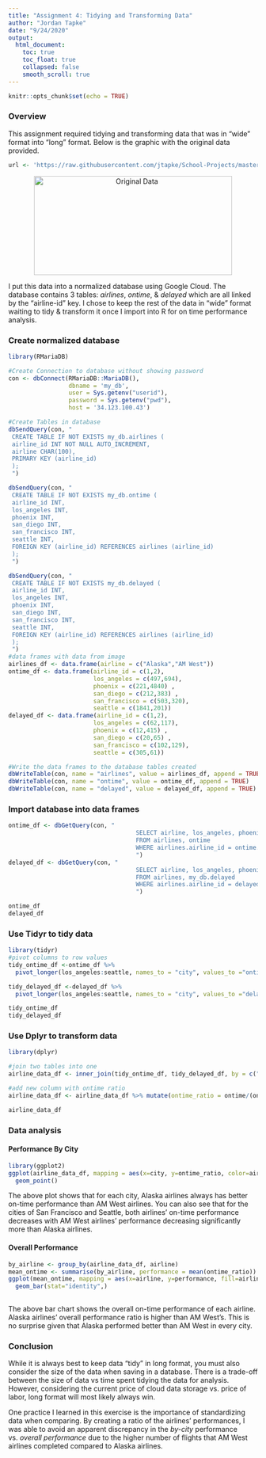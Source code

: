 ```yaml
---
title: "Assignment 4: Tidying and Transforming Data"
author: "Jordan Tapke"
date: "9/24/2020"
output:  
  html_document: 
    toc: true
    toc_float: true
    collapsed: false
    smooth_scroll: true
---
```


```r
knitr::opts_chunk$set(echo = TRUE)
```

### Overview
This assignment required tidying and transforming data that was in "wide" format into "long" format. Below is the graphic with the original data provided. 

```r
url <- 'https://raw.githubusercontent.com/jtapke/School-Projects/master/week5image.PNG'
```

<center><img src="`r url`" width="400" height="200" alt="Original Data"></center>

I put this data into a normalized database using Google Cloud. The database contains 3 tables: *airlines*, *ontime*, & *delayed* which are all linked by the "airline-id" key. I chose to keep the rest of the data in "wide" format waiting to tidy & transform it once I import into R for on time performance analysis.

### Create normalized database
```r
library(RMariaDB)

#Create Connection to database without showing password
con <- dbConnect(RMariaDB::MariaDB(),
                 dbname = 'my_db',
                 user = Sys.getenv("userid"), 
                 password = Sys.getenv("pwd"), 
                 host = '34.123.100.43')

#Create Tables in database
dbSendQuery(con, "
 CREATE TABLE IF NOT EXISTS my_db.airlines (
 airline_id INT NOT NULL AUTO_INCREMENT,
 airline CHAR(100),
 PRIMARY KEY (airline_id)
 );
 ")

dbSendQuery(con, "
 CREATE TABLE IF NOT EXISTS my_db.ontime (
 airline_id INT,
 los_angeles INT,
 phoenix INT,
 san_diego INT,
 san_francisco INT,
 seattle INT,
 FOREIGN KEY (airline_id) REFERENCES airlines (airline_id)
 );
 ")

dbSendQuery(con, "
 CREATE TABLE IF NOT EXISTS my_db.delayed (
 airline_id INT,
 los_angeles INT,
 phoenix INT,
 san_diego INT,
 san_francisco INT,
 seattle INT,
 FOREIGN KEY (airline_id) REFERENCES airlines (airline_id)
 );
 ")
#data frames with data from image
airlines_df <- data.frame(airline = c("Alaska","AM West"))
ontime_df <- data.frame(airline_id = c(1,2),
                        los_angeles = c(497,694),
                        phoenix = c(221,4840) ,
                        san_diego = c(212,383) ,
                        san_francisco = c(503,320),
                        seattle = c(1841,201))
delayed_df <- data.frame(airline_id = c(1,2),
                        los_angeles = c(62,117),
                        phoenix = c(12,415) ,
                        san_diego = c(20,65) ,
                        san_francisco = c(102,129),
                        seattle = c(305,61))

#Write the data frames to the database tables created
dbWriteTable(con, name = "airlines", value = airlines_df, append = TRUE)
dbWriteTable(con, name = "ontime", value = ontime_df, append = TRUE)
dbWriteTable(con, name = "delayed", value = delayed_df, append = TRUE)

```

### Import database into data frames
```r

ontime_df <- dbGetQuery(con, "
                                    SELECT airline, los_angeles, phoenix, san_diego, san_francisco, seattle
                                    FROM airlines, ontime
                                    WHERE airlines.airline_id = ontime.airline_id;
                                    ")
delayed_df <- dbGetQuery(con, "
                                    SELECT airline, los_angeles, phoenix, san_diego, san_francisco, seattle
                                    FROM airlines, my_db.delayed
                                    WHERE airlines.airline_id = delayed.airline_id;
                                    ")

ontime_df
delayed_df
```

### Use Tidyr to tidy data
```r
library(tidyr)
#pivot columns to row values
tidy_ontime_df <-ontime_df %>%
  pivot_longer(los_angeles:seattle, names_to = "city", values_to ="ontime")

tidy_delayed_df <-delayed_df %>%
  pivot_longer(los_angeles:seattle, names_to = "city", values_to ="delayed")

tidy_ontime_df
tidy_delayed_df
```

### Use Dplyr to transform data
```r
library(dplyr)

#join two tables into one
airline_data_df <- inner_join(tidy_ontime_df, tidy_delayed_df, by = c("airline", "city") )

#add new column with ontime ratio
airline_data_df <- airline_data_df %>% mutate(ontime_ratio = ontime/(ontime + delayed))

airline_data_df
```

### Data analysis

#### Performance By City
```r
library(ggplot2)
ggplot(airline_data_df, mapping = aes(x=city, y=ontime_ratio, color=airline, shape=airline)) +
  geom_point() 
```

The above plot shows that for each city, Alaska airlines always has better on-time performance than AM West airlines. You can also see that for the cities of San Francisco and Seattle, both airlines' on-time performance decreases with AM West airlines' performance decreasing significantly more than Alaska airlines.


#### Overall Performance
```r
by_airline <- group_by(airline_data_df, airline)
mean_ontime <- summarise(by_airline, performance = mean(ontime_ratio))
ggplot(mean_ontime, mapping = aes(x=airline, y=performance, fill=airline)) +
  geom_bar(stat="identity",) 
  
```

The above bar chart shows the overall on-time performance of each airline. Alaska airlines' overall performance ratio is higher than AM West's. This is no surprise given that Alaska performed better than AM West in every city.

### Conclusion
While it is always best to keep data "tidy" in long format, you must also consider the size of the data when saving in a database. There is a trade-off between the size of data vs time spent tidying the data for analysis. However, considering the current price of cloud data storage vs. price of labor, long format will most likely always win.

One practice I learned in this exercise is the importance of standardizing data when comparing. By creating a ratio of the airlines' performances, I was able to avoid an apparent discrepancy in the *by-city* performance vs. *overall performance* due to the higher number of flights that AM West airlines completed compared to Alaska airlines.
